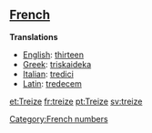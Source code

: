 ==[[French]]==

'''Translations'''

*[[English]]: [[thirteen]]
*[[Greek]]: [[triskaideka]]
*[[Italian]]: [[tredici]]
*[[Latin]]: [[tredecem]]

[[Category:French numbers]]

[[et:Treize]]
[[fr:treize]]
[[pt:Treize]]
[[sv:treize]]